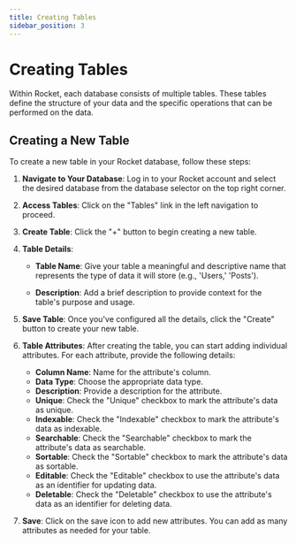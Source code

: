 ```yaml
---
title: Creating Tables
sidebar_position: 3
---
```


# Creating Tables

Within Rocket, each database consists of multiple tables. These tables define the structure of your data and the specific operations that can be performed on the data.

## Creating a New Table

To create a new table in your Rocket database, follow these steps:

1. **Navigate to Your Database**: Log in to your Rocket account and select the desired database from the database selector on the top right corner.

2. **Access Tables**: Click on the "Tables" link in the left navigation to proceed.

3. **Create Table**: Click the "+" button to begin creating a new table.

4. **Table Details**:

   - **Table Name**: Give your table a meaningful and descriptive name that represents the type of data it will store (e.g., 'Users,' 'Posts').

   - **Description**: Add a brief description to provide context for the table's purpose and usage.

5. **Save Table**: Once you've configured all the details, click the "Create" button to create your new table.

6. **Table Attributes**: After creating the table, you can start adding individual attributes. For each attribute, provide the following details:

   - **Column Name**: Name for the attribute's column.
   - **Data Type**: Choose the appropriate data type.
   - **Description**: Provide a description for the attribute.
   - **Unique**: Check the "Unique" checkbox to mark the attribute's data as unique.
   - **Indexable**: Check the "Indexable" checkbox to mark the attribute's data as indexable.
   - **Searchable**: Check the "Searchable" checkbox to mark the attribute's data as searchable.
   - **Sortable**: Check the "Sortable" checkbox to mark the attribute's data as sortable.
   - **Editable**: Check the "Editable" checkbox to use the attribute's data as an identifier for updating data.
   - **Deletable**: Check the "Deletable" checkbox to use the attribute's data as an identifier for deleting data.

7. **Save**: Click on the save icon to add new attributes. You can add as many attributes as needed for your table.
